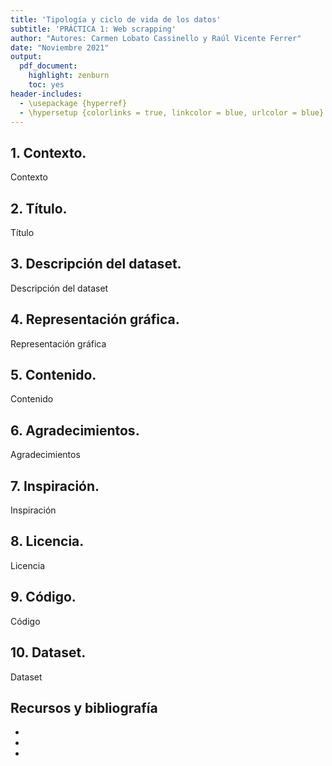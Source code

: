 ```yaml
---
title: 'Tipología y ciclo de vida de los datos'
subtitle: 'PRÁCTICA 1: Web scrapping'
author: "Autores: Carmen Lobato Cassinello y Raúl Vicente Ferrer"
date: "Noviembre 2021"
output:
  pdf_document:
    highlight: zenburn
    toc: yes
header-includes:
  - \usepackage {hyperref}
  - \hypersetup {colorlinks = true, linkcolor = blue, urlcolor = blue}
---
```


## 1. Contexto.

Contexto

## 2. Título.

Título

## 3. Descripción del dataset.

Descripción del dataset

## 4. Representación gráfica.

Representación gráfica

## 5. Contenido.

Contenido

## 6. Agradecimientos.

Agradecimientos

## 7. Inspiración. 

Inspiración

## 8. Licencia.

Licencia

## 9. Código.

Código

## 10. Dataset.

Dataset

## Recursos y bibliografía

*
*
*

